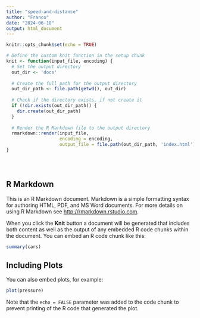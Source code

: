 ```yaml
---
title: "speed-and-distance"
author: "Franco"
date: "2024-06-18"
output: html_document
---
```



```r
knitr::opts_chunk$set(echo = TRUE)

# Define the custom knit function in the setup chunk
knit <- function(input_file, encoding) {
  # Set the output directory
  out_dir <- 'docs'
  
  # Create the full path for the output directory
  out_dir_path <- file.path(getwd(), out_dir)
  
  # Check if the directory exists, if not create it
  if (!dir.exists(out_dir_path)) {
    dir.create(out_dir_path)
  }
  
  # Render the R Markdown file to the output directory
  rmarkdown::render(input_file,
                    encoding = encoding,
                    output_file = file.path(out_dir_path, 'index.html'))
}





```

## R Markdown

This is an R Markdown document. Markdown is a simple formatting syntax for authoring HTML, PDF, and MS Word documents. For more details on using R Markdown see <http://rmarkdown.rstudio.com>.

When you click the **Knit** button a document will be generated that includes both content as well as the output of any embedded R code chunks within the document. You can embed an R code chunk like this:

```r
summary(cars)
```

## Including Plots

You can also embed plots, for example:

```r
plot(pressure)
```

Note that the `echo = FALSE` parameter was added to the code chunk to prevent printing of the R code that generated the plot.
